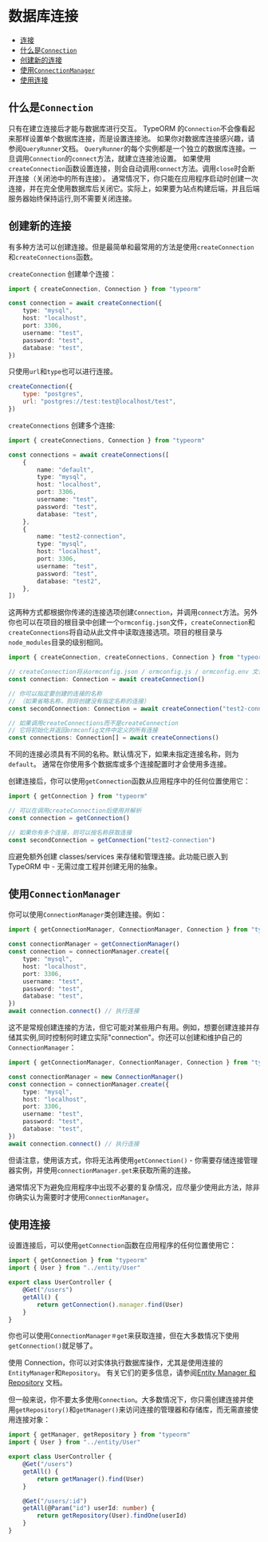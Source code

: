 # 数据库连接

-   [连接](#connection)
-   [什么是`Connection`](#什么是`Connection`)
-   [创建新的连接](#创建新的连接)
-   [使用`ConnectionManager`](#使用`ConnectionManager`)
-   [使用连接](#使用连接)

## 什么是`Connection`

只有在建立连接后才能与数据库进行交互。
TypeORM 的`Connection`不会像看起来那样设置单个数据库连接，而是设置连接池。
如果你对数据库连接感兴趣，请参阅`QueryRunner`文档。
`QueryRunner`的每个实例都是一个独立的数据库连接。一旦调用`Connection`的`connect`方法，就建立连接池设置。
如果使用`createConnection`函数设置连接，则会自动调用`connect`方法。调用`close`时会断开连接（关闭池中的所有连接）。
通常情况下，你只能在应用程序启动时创建一次连接，并在完全使用数据库后关闭它。实际上，如果要为站点构建后端，并且后端服务器始终保持运行,则不需要关闭连接。

## 创建新的连接

有多种方法可以创建连接。但是最简单和最常用的方法是使用`createConnection`和`createConnections`函数。

`createConnection` 创建单个连接：

```typescript
import { createConnection, Connection } from "typeorm"

const connection = await createConnection({
    type: "mysql",
    host: "localhost",
    port: 3306,
    username: "test",
    password: "test",
    database: "test",
})
```

只使用`url`和`type`也可以进行连接。

```js
createConnection({
    type: "postgres",
    url: "postgres://test:test@localhost/test",
})
```

`createConnections` 创建多个连接:

```typescript
import { createConnections, Connection } from "typeorm"

const connections = await createConnections([
    {
        name: "default",
        type: "mysql",
        host: "localhost",
        port: 3306,
        username: "test",
        password: "test",
        database: "test",
    },
    {
        name: "test2-connection",
        type: "mysql",
        host: "localhost",
        port: 3306,
        username: "test",
        password: "test",
        database: "test2",
    },
])
```

这两种方式都根据你传递的连接选项创建`Connection`，并调用`connect`方法。另外你也可以在项目的根目录中创建一个`ormconfig.json`文件，`createConnection`和`createConnections`将自动从此文件中读取连接选项。项目的根目录与`node_modules`目录的级别相同。

```typescript
import { createConnection, createConnections, Connection } from "typeorm"

// createConnection将从ormconfig.json / ormconfig.js / ormconfig.env 文件或特殊环境变量中加载连接选项
const connection: Connection = await createConnection()

// 你可以指定要创建的连接的名称
// （如果省略名称，则将创建没有指定名称的连接）
const secondConnection: Connection = await createConnection("test2-connection")

// 如果调用createConnections而不是createConnection
// 它将初始化并返回ormconfig文件中定义的所有连接
const connections: Connection[] = await createConnections()
```

不同的连接必须具有不同的名称。默认情况下，如果未指定连接名称，则为`default`。
通常在你使用多个数据库或多个连接配置时才会使用多连接。

创建连接后，你可以使用`getConnection`函数从应用程序中的任何位置使用它：

```typescript
import { getConnection } from "typeorm"

// 可以在调用createConnection后使用并解析
const connection = getConnection()

// 如果你有多个连接，则可以按名称获取连接
const secondConnection = getConnection("test2-connection")
```

应避免额外创建 classes/services 来存储和管理连接。此功能已嵌入到 TypeORM 中 - 无需过度工程并创建无用的抽象。

## 使用`ConnectionManager`

你可以使用`ConnectionManager`类创建连接。例如：

```typescript
import { getConnectionManager, ConnectionManager, Connection } from "typeorm"

const connectionManager = getConnectionManager()
const connection = connectionManager.create({
    type: "mysql",
    host: "localhost",
    port: 3306,
    username: "test",
    password: "test",
    database: "test",
})
await connection.connect() // 执行连接
```

这不是常规创建连接的方法，但它可能对某些用户有用。例如，想要创建连接并存储其实例,同时控制何时建立实际"connection"。你还可以创建和维护自己的`ConnectionManager`：

```typescript
import { getConnectionManager, ConnectionManager, Connection } from "typeorm"

const connectionManager = new ConnectionManager()
const connection = connectionManager.create({
    type: "mysql",
    host: "localhost",
    port: 3306,
    username: "test",
    password: "test",
    database: "test",
})
await connection.connect() // 执行连接
```

但请注意，使用该方式，你将无法再使用`getConnection()` - 你需要存储连接管理器实例，并使用`connectionManager.get`来获取所需的连接。

通常情况下为避免应用程序中出现不必要的复杂情况，应尽量少使用此方法，除非你确实认为需要时才使用`ConnectionManager`。

## 使用连接

设置连接后，可以使用`getConnection`函数在应用程序的任何位置使用它：

```typescript
import { getConnection } from "typeorm"
import { User } from "../entity/User"

export class UserController {
    @Get("/users")
    getAll() {
        return getConnection().manager.find(User)
    }
}
```

你也可以使用`ConnectionManager＃get`来获取连接，但在大多数情况下使用`getConnection()`就足够了。

使用 Connection，你可以对实体执行数据库操作，尤其是使用连接的`EntityManager`和`Repository`。
有关它们的更多信息，请参阅[Entity Manager 和 Repository](working-with-entity-manager) 文档。

但一般来说，你不要太多使用`Connection`。大多数情况下，你只需创建连接并使用`getRepository()`和`getManager()`来访问连接的管理器和存储库，而无需直接使用连接对象：

```typescript
import { getManager, getRepository } from "typeorm"
import { User } from "../entity/User"

export class UserController {
    @Get("/users")
    getAll() {
        return getManager().find(User)
    }

    @Get("/users/:id")
    getAll(@Param("id") userId: number) {
        return getRepository(User).findOne(userId)
    }
}
```
